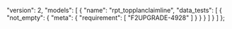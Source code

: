   "version": 2,
  "models": [
    {
      "name": "rpt_topplanclaimline",
      "data_tests": [
        {
          "not_empty": {
            "meta": {
              "requirement": [
                "F2UPGRADE-4928"
              ]
            }
          }
        }
      ]
    }
  ]
};

